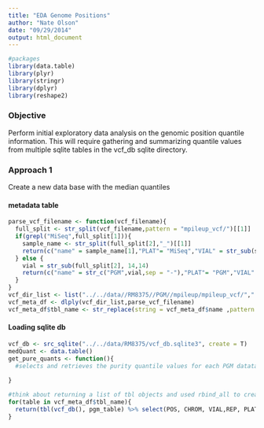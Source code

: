 ```yaml
---
title: "EDA Genome Positions"
author: "Nate Olson"
date: "09/29/2014"
output: html_document
---
```


```r
#packages
library(data.table)
library(plyr)
library(stringr)
library(dplyr)
library(reshape2)
```

### Objective
Perform initial exploratory data analysis on the genomic position quantile information.  This will require gathering and summarizing quantile values from multiple sqlite tables in the vcf_db sqlite directory.

### Approach 1
Create a new data base with the median quantiles

#### metadata table
```r
parse_vcf_filename <- function(vcf_filename){
  full_split <- str_split(vcf_filename,pattern = "mpileup_vcf/")[[1]]
  if(grepl("MiSeq",full_split[1])){
    sample_name <- str_split(full_split[2],"_")[[1]]
    return(c("name" = sample_name[1],"PLAT"= "MiSeq","VIAL" = str_sub(sample_name[1],2,2) , "REP" = str_sub(sample_name[1],5)))
  } else {
    vial = str_sub(full_split[2], 14,14)
    return(c("name" = str_c("PGM",vial,sep = "-"),"PLAT"= "PGM","VIAL" = vial, "REP" = 1))
  }  
}
vcf_dir_list <- list("../../data//RM8375//PGM//mpileup/mpileup_vcf/","../../data//RM8375//MiSeq//mpileup/mpileup_vcf/")
vcf_meta_df <- dlply(vcf_dir_list,parse_vcf_filename)
vcf_meta_df$tbl_name <- str_replace(string = vcf_meta_df$name ,pattern = "-",replacement = "_")
```

#### Loading sqlite db
```r
vcf_db <- src_sqlite("../../data/RM8375/vcf_db.sqlite3", create = T)
medQuant <- data.table()
get_pure_quants <- function(){
  #selects and retrieves the purity quantile values for each PGM datatable
  
}

#think about returning a list of tbl objects and used rbind_all to create a single table
for(table in vcf_meta_df$tbl_name){
  return(tbl(vcf_db(), pgm_table) %>% select(POS, CHROM, VIAL,REP, PLAT, PUR_Q2.5, PUR_Q50, PUR_Q97.5))
} 


```

